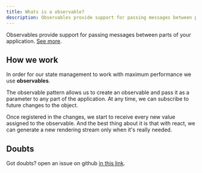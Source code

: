 ```yaml
---
title: Whats is a observable?
description: Observables provide support for passing messages between parts of your application.
---
```


Observables provide support for passing messages between parts of your application. <a href="https://dev.to/felipedsc/observables-como-funcionam-15eb" target="_black">See more</a>.


## How we work

In order for our state management to work with maximum performance we use **observables**.

The observable pattern allows us to create an observable and pass it as a parameter to any part of the application.
At any time, we can subscribe to future changes to the object.

Once registered in the changes, we start to receive every new value assigned to the observable.
And the best thing about it is that with react, we can generate a new rendering stream only when it's really needed.

## Doubts

Got doubts? open an issue on github <a target="_black" href="https://github.com/lvsouza/react-observing/issues">in this link</a>.
